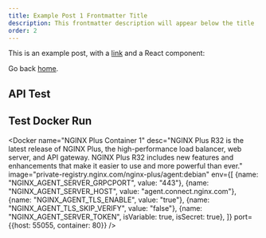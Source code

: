 ```yaml
---
title: Example Post 1 Frontmatter Title
description: This frontmatter description will appear below the title
order: 2
---
```


This is an example post, with a [link](https://nextjs.org) and a React component:

Go back [home](/).

## API Test
<APICheck 
    url='http://host.docker.internal:55014'
/>

## Test Docker Run
<Docker 
    name="NGINX Plus Container 1"
    desc="NGINX Plus R32 is the latest release of NGINX Plus, the high-performance load balancer, web server, and API gateway. NGINX Plus R32 includes new features and enhancements that make it easier to use and more powerful than ever."
    image="private-registry.nginx.com/nginx-plus/agent:debian"
    env={[
        {name: "NGINX_AGENT_SERVER_GRPCPORT", value: "443"},
        {name: "NGINX_AGENT_SERVER_HOST", value: "agent.connect.nginx.com"},
        {name: "NGINX_AGENT_TLS_ENABLE", value: "true"},
        {name: "NGINX_AGENT_TLS_SKIP_VERIFY", value: "false"},
        {name: "NGINX_AGENT_SERVER_TOKEN", isVariable: true, isSecret: true},
    ]}
    port={{host: 55055, container: 80}}
/>
<Docker 
    name="NGINX Plus Container 2"
    desc="NGINX Plus R32 is the latest release of NGINX Plus, the high-performance load balancer, web server, and API gateway. NGINX Plus R32 includes new features and enhancements that make it easier to use and more powerful than ever."
    image="private-registry.nginx.com/nginx-plus/agent:debian"
/>
